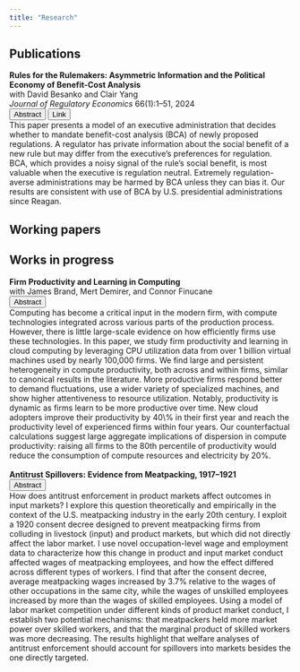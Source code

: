 ```yaml
---
title: "Research"
---
```


## Publications
| **Rules for the Rulemakers: Asymmetric Information and the Political Economy of Benefit-Cost Analysis**
| with David Besanko and Clair Yang
| *Journal of Regulatory Economics* 66(1):1--51, 2024
```{=html}
  <button class="btn-sm" type="button" data-bs-toggle="collapse" data-bs-target="#a-rules" aria-expanded="false" aria-controls="a-rules">
            Abstract
  </button>
  <a href="https://link.springer.com/article/10.1007/s11149-024-09483-4">
  <button class="btn-sm" type="button">
            Link
  </button>
  </a>
  
<div class="collapse gap-1" id="a-rules">
  <div class="card card-body">
    This paper presents a model of an executive administration that decides whether to mandate benefit-cost analysis (BCA) of newly proposed regulations. A regulator has private information about the social benefit of a new rule but may differ from the executive’s preferences for regulation. BCA, which provides a noisy signal of the rule’s social benefit, is most valuable when the executive is regulation neutral. Extremely regulation-averse administrations may be harmed by BCA unless they can bias it. Our results are consistent with use of BCA by U.S. presidential administrations since Reagan.
  </div>
</div>
```

## Working papers

## Works in progress

| **Firm Productivity and Learning in Computing**
| with James Brand, Mert Demirer, and Connor Finucane
```{=html}
  <button class="btn-sm" type="button" data-bs-toggle="collapse" data-bs-target="#a-cloud-prod" aria-expanded="false" aria-controls="a-cloud-prod">
            Abstract
  </button>
  
<div class="collapse gap-1" id="a-cloud-prod">
  <div class="card card-body">
    Computing has become a critical input in the modern firm, with compute technologies integrated across various parts of the production process. However, there is little large-scale evidence on how efficiently firms use these technologies. In this paper, we study firm productivity and learning in cloud computing by leveraging CPU utilization data from over 1 billion virtual machines used by nearly 100,000 firms.  We find large and persistent heterogeneity in compute productivity, both across and within firms, similar to canonical results in the literature. More productive firms respond better to demand fluctuations, use a wider variety of specialized machines, and show higher attentiveness to resource utilization. Notably, productivity is dynamic as firms learn to be more productive over time. New cloud adopters improve their productivity by 40\% in their first year and reach the productivity level of experienced firms within four years. Our counterfactual calculations suggest large aggregate implications of dispersion in compute productivity: raising all firms to the 80th percentile of productivity would reduce the consumption of compute resources and electricity by 20%.
  </div>
</div>
```
|
| **Antitrust Spillovers: Evidence from Meatpacking, 1917–1921**
```{=html}
  <button class="btn-sm" type="button" data-bs-toggle="collapse" data-bs-target="#a-meatpacking" aria-expanded="false" aria-controls="a-meatpacking">
            Abstract
  </button>
  
<div class="collapse gap-1" id="a-meatpacking">
  <div class="card card-body">
    How does antitrust enforcement in product markets affect outcomes in input markets? I explore this question theoretically and empirically in the context of the U.S. meatpacking industry in the early 20th century. I exploit a 1920 consent decree designed to prevent meatpacking firms from colluding in livestock (input) and product markets, but which did not directly affect the labor market. I use novel occupation-level wage and employment data to characterize how this change in product and input market conduct affected wages of meatpacking employees, and how the effect differed across different types of workers. I find that after the consent decree, average meatpacking wages increased by 3.7% relative to the wages of other occupations in the same city, while the wages of unskilled employees increased by more than the wages of skilled employees. Using a model of labor market competition under different kinds of product market conduct, I establish two potential mechanisms: that meatpackers held more market power over skilled workers, and that the marginal product of skilled workers was more decreasing. The results highlight that welfare analyses of antitrust enforcement should account for spillovers into markets besides the one directly targeted.
  </div>
</div>
```

